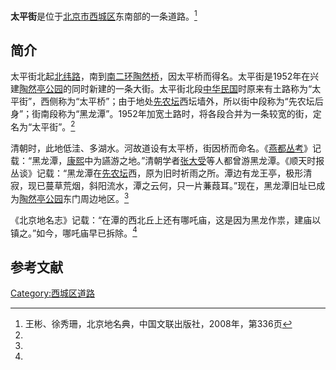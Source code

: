 {{Coord|39.8780276|116.3873724|type:landmark_region:CN-11_source:GoogleMaps|display=title}}
{{Infobox China Road
|路牌类型 = Beijing
|道路方向 = NS
|中文道路名称 = 太平街
|道路名称拼音 = TAIPING JIE
|图片 =
|图片说明 = 
|道路属性 = 
|道路总长度 = 
|车速限制 = 
|行车线数量 = 
|所在地区 = [[北京市|北京市]][[西城区|西城区]]
|起点 =[[北纬路_(北京)|北纬路]]
|终点 =[[陶然桥|陶然桥]]
|路段主要建筑 =[[中央芭蕾舞团|中央芭蕾舞团]]<br>[[富力·摩根中心|富力·摩根中心]]<br>[[北京市第六十二中学|北京市第六十二中学]]<br>陶然亭二号院九第写字楼<br>[[陶然亭公园|陶然亭公园]]<br>[[北京市陶然亭游泳场|北京市陶然亭游泳场]]
}}

'''太平街'''是位于[[北京市|北京市]][[西城区|西城区]]东南部的一条道路。<ref name=bjdmd>王彬、徐秀珊，北京地名典，中国文联出版社，2008年，第336页</ref>

==简介==
太平街北起[[北纬路_(北京)|北纬路]]，南到[[北京二环路|南二环]][[陶然桥|陶然桥]]，因太平桥而得名。太平街是1952年在兴建[[陶然亭公园|陶然亭公园]]的同时新建的一条大街。太平街北段[[中华民国|中华民国]]时原来有土路称为“太平街”，西侧称为“太平桥”；由于地处[[先农坛|先农坛]]西坛墙外，所以街中段称为“先农坛后身”；街南段称为“黑龙潭”。1952年加宽土路时，将各段合并为一条较宽的街，定名为“太平街”。<ref name=bjdmd/>

清朝时，此地低洼、多湖水。河故道设有太平桥，街因桥而命名。《[[燕都丛考|燕都丛考]]》记载：“黑龙潭，[[康熙|康熙]]中为讌游之地。”清朝学者[[张大受|张大受]]等人都曾游黑龙潭。《顺天时报丛谈》记载：“黑龙潭在[[先农坛|先农坛]]西，原为旧时祈雨之所。潭边有龙王亭，极形清寂，现已蔓草荒烟，斜阳流水，潭之云何，只一片蒹葭耳。”现在，黑龙潭旧址已成为[[陶然亭公园|陶然亭公园]]东门周边地区。<ref name=bjdmd/>

《北京地名志》记载：“在潭的西北丘上还有哪吒庙，这是因为黑龙作祟，建庙以镇之。”如今，哪吒庙早已拆除。<ref name=bjdmd/>

==参考文献==
{{reflist}}

[[Category:西城区道路|Category:西城区道路]]